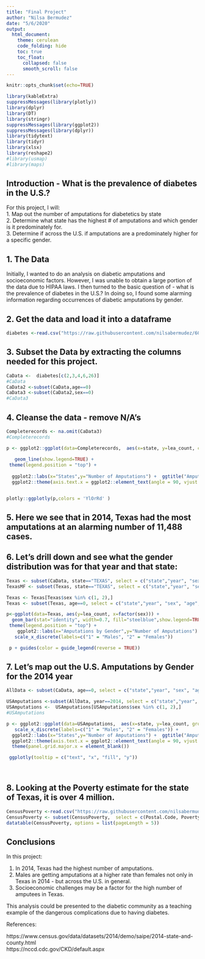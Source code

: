 ---
title: "Final Project"
author: "Nilsa Bermudez"
date: "5/6/2020"
output: 
  html_document:
    theme: cerulean   
    code_folding: hide
    toc: true
    toc_float:
      collapsed: false
      smooth_scroll: false
---



```{r setup, include=FALSE}
knitr::opts_chunk$set(echo=TRUE)
```

```{r load_libraries, results='hide', message=FALSE, warning=FALSE}
library(kableExtra)
suppressMessages(library(plotly))
library(dplyr)
library(DT)
library(stringr)
suppressMessages(library(ggplot2))
suppressMessages(library(dplyr))
library(tidytext)
library(tidyr)
library(xlsx)
library(reshape2)
#library(usmap)
#library(maps)


```

## Introduction - What is the prevalence of diabetes in the U.S.?

For this project, I will:  
1. Map out the number of amputations for diabetetics by state  
2. Determine what state has the highest # of amputations and which gender is it predominately for.  
3. Determine if across the U.S. if amputations are a predominately higher for a specific gender.  

## 1. The Data

Initially, I wanted to do an analysis on diabetic amputations and socioeconomic factors.  However, I was unable to obtain a large portion of the data due to HIPAA laws.  I then turned to the basic question of - what is the prevalence of diabetes in the U.S.? In doing so, I found some alarming information regarding occurrences of diabetic amputations by gender.

## 2. Get the data and load it into a dataframe

```{r ReadFile}


diabetes <-read.csv("https://raw.githubusercontent.com/nilsabermudez/607/master/complications_hospitalizations_99.csv",   header=TRUE, sep=",")

```


## 3. Subset the Data by extracting the columns needed for this project.

```{r}
CaData <-  diabetes[c(2,3,4,6,26)]
#CaData
CaData2 <-subset(CaData,age==0)
CaData3 <-subset(CaData2,sex==0)
#CaData3

```
## 4. Cleanse the data - remove N/A's

```{r}
Completerecords <- na.omit(CaData3)
#Completerecords
```







```{r Gold }
p <- ggplot2::ggplot(data=Completerecords,  aes(x=state, y=lea_count, color = year,group=year)) +
 
   geom_line(show.legend=TRUE) +   
 theme(legend.position = "top") +
 
  ggplot2::labs(x="States",y="Number of Amputations") +  ggtitle("Amputations across the U.S. due to Diabetes")+
  ggplot2::theme(axis.text.x = ggplot2::element_text(angle = 90, vjust = 0.35, hjust=.5))   


plotly::ggplotly(p,colors = 'YlOrRd' )

```

## 5. Here we see that in 2014, Texas had the most amputations at an alarming number of 11,488 cases.







## 6. Let's drill down and see what the gender distribution was for that year and that state:

```{r}

Texas <- subset(CaData, state=="TEXAS", select = c("state","year", "sex", "age","lea_count"))
TexasMF <- subset(Texas, state=="TEXAS", select = c("state","year", "sex", "age","lea_count"))


```

```{r}

Texas <- Texas[Texas$sex %in% c(1, 2),]
Texas <- subset(Texas, age==0, select = c("state","year", "sex", "age","lea_count"))

p<-ggplot(data=Texas, aes(y=lea_count, x=factor(sex))) +
  geom_bar(stat="identity", width=0.7, fill="steelblue",show.legend=TRUE)+
 theme(legend.position = "top") +
    ggplot2::labs(x="Amputations by Gender",y="Number of Amputations") +  ggtitle("2014 - State of Texas Amputations by Gender")+ 
   scale_x_discrete(labels=c("1" = "Males", "2" = "Females")) 

 p + guides(color = guide_legend(reverse = TRUE))
```
 
 
## 7. Let's map out the U.S. Amputations by Gender for the 2014 year
 
```{r}
AllData <- subset(CaData, age==0, select = c("state","year", "sex", "age","lea_count"))

USAmputations <-subset(AllData, year==2014, select = c("state","year", "sex", "age","lea_count"))
USAmputations <-  USAmputations[USAmputations$sex %in% c(1, 2),]
#USAmputations

```

```{r}


p <- ggplot2::ggplot(data=USAmputations,  aes(x=state, y=lea_count, group=state, fill= sex, color=sex))  +geom_bar(stat = "identity", position = "dodge", width=.5)+theme(legend.position = "none") +
   scale_x_discrete(labels=c("1" = "Males", "2" = "Females")) +
  ggplot2::labs(x="States",y="Number of Amputations") +  ggtitle("Amputations across the U.S. due to Diabetes by Gender - 2014")+
  ggplot2::theme(axis.text.x = ggplot2::element_text(angle = 90, vjust = 0.35, hjust=.5)) +
  theme(panel.grid.major.x = element_blank()) 

 ggplotly(tooltip = c("text", "x", "fill", "y")) 
 
 
```


## 8. Looking at the Poverty estimate for the state of Texas, it is over 4 million.  

```{r}
CensusPoverty <-read.csv("https://raw.githubusercontent.com/nilsabermudez/607/master/est14us.csv",skip=5,  header=TRUE, sep=",")
CensusPoverty <- subset(CensusPoverty,  select = c(Postal.Code, Poverty.Estimate..All.Ages))
datatable(CensusPoverty, options = list(pageLength = 5))

```




## Conclusions

In this project:

1. In 2014, Texas had the highest number of amputations.
2. Males are getting amputations at a higher rate than females not only in Texas in 2014 - but across the U.S. in general.
3. Socioeconomic challenges may be a factor for the high number of amputees in Texas.

This analysis could be presented to the diabetic community as a teaching example of the dangerous complications due to having diabetes.  


References:  

https://www.census.gov/data/datasets/2014/demo/saipe/2014-state-and-county.html  
https://nccd.cdc.gov/CKD/default.aspx  